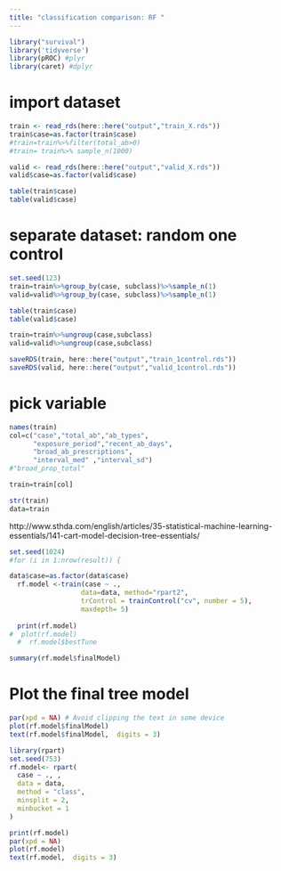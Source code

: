 ```yaml
---
title: "classification comparison: RF "
---
```


```r
library("survival")
library('tidyverse')
library(pROC) #plyr
library(caret) #dplyr
```

# import dataset
```r
train <- read_rds(here::here("output","train_X.rds"))
train$case=as.factor(train$case)
#train=train%>%filter(total_ab>0)
#train= train%>% sample_n(1000)

valid <- read_rds(here::here("output","valid_X.rds"))
valid$case=as.factor(valid$case)

table(train$case)
table(valid$case)
```

# separate dataset: random one control
```r

set.seed(123)
train=train%>%group_by(case, subclass)%>%sample_n(1)
valid=valid%>%group_by(case, subclass)%>%sample_n(1)

table(train$case)
table(valid$case)

train=train%>%ungroup(case,subclass)
valid=valid%>%ungroup(case,subclass)

saveRDS(train, here::here("output","train_1control.rds"))
saveRDS(valid, here::here("output","valid_1control.rds"))
```


# pick variable
```r
names(train)
col=c("case","total_ab","ab_types",
      "exposure_period","recent_ab_days",
      "broad_ab_prescriptions",
      "interval_med" ,"interval_sd")
#"broad_prop_total"

train=train[col]

str(train)
data=train
```


http://www.sthda.com/english/articles/35-statistical-machine-learning-essentials/141-cart-model-decision-tree-essentials/
```r
set.seed(1024)
#for (i in 1:nrow(result)) {

data$case=as.factor(data$case)  
  rf.model <-train(case ~ ., 
                  data=data, method="rpart2",
                  trControl = trainControl("cv", number = 5),
                  maxdepth= 5)
  
  print(rf.model)
#  plot(rf.model)
  #  rf.model$bestTune
```


```r
summary(rf.model$finalModel)
```

# Plot the final tree model
```r
par(xpd = NA) # Avoid clipping the text in some device
plot(rf.model$finalModel)
text(rf.model$finalModel,  digits = 3)
```


```r
library(rpart)
set.seed(753)
rf.model<- rpart(
  case ~ ., , 
  data = data, 
  method = "class", 
  minsplit = 2, 
  minbucket = 1
)

print(rf.model)
par(xpd = NA)
plot(rf.model)
text(rf.model,  digits = 3)
```


